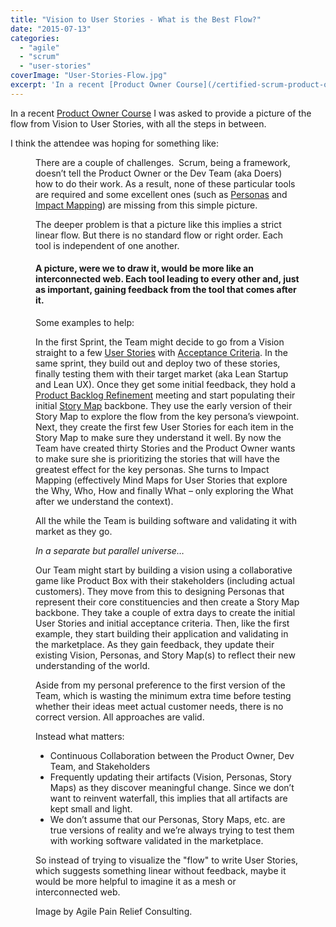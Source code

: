 ```yaml
---
title: "Vision to User Stories - What is the Best Flow?"
date: "2015-07-13"
categories: 
  - "agile"
  - "scrum"
  - "user-stories"
coverImage: "User-Stories-Flow.jpg"
excerpt: 'In a recent [Product Owner Course](/certified-scrum-product-owner-cspo-training) I was'
---
```




In a recent [Product Owner Course](/certified-scrum-product-owner-cspo-training) I was asked to provide a picture of the flow from Vision to User Stories, with all the steps in between.

I think the attendee was hoping for something like:

<Figure
  src={UserStoriesFlow}
  alt="Vision to User Stories - What is the Best Flow - image by Agile Pain Relief Consulting"
  caption="Vision to User Stories - What is the Best Flow - image by Agile Pain Relief Consulting"
/>


There are a couple of challenges.  Scrum, being a framework, doesn’t tell the Product Owner or the Dev Team (aka Doers) how to do their work. As a result, none of these particular tools are required and some excellent ones (such as [Personas](external:https://en.wikipedia.org/wiki/Persona_\(user_experience\)) and [Impact Mapping](external:https://impactmapping.org/drawing.php)) are missing from this simple picture.

The deeper problem is that a picture like this implies a strict linear flow. But there is no standard flow or right order. Each tool is independent of one another.

#### A picture, were we to draw it, would be more like an interconnected web. Each tool leading to every other and, just as important, gaining feedback from the tool that comes after it.

Some examples to help:

In the first Sprint, the Team might decide to go from a Vision straight to a few [User Stories](/blog/lifecycle-of-a-user-story) with [Acceptance Criteria](/blog/scrummaster-tales-team-collaborate-acceptance-criteria). In the same sprint, they build out and deploy two of these stories, finally testing them with their target market (aka Lean Startup and Lean UX). Once they get some initial feedback, they hold a [Product Backlog Refinement](glossary/product-backlog-refinement) meeting and start populating their initial [Story Map](/blog/learning-story-mapping-exercises) backbone. They use the early version of their Story Map to explore the flow from the key persona’s viewpoint. Next, they create the first few User Stories for each item in the Story Map to make sure they understand it well. By now the Team have created thirty Stories and the Product Owner wants to make sure she is prioritizing the stories that will have the greatest effect for the key personas. She turns to Impact Mapping (effectively Mind Maps for User Stories that explore the Why, Who, How and finally What – only exploring the What after we understand the context).

All the while the Team is building software and validating it with market as they go.

_In a separate but parallel universe…_

Our Team might start by building a vision using a collaborative game like Product Box with their stakeholders (including actual customers). They move from this to designing Personas that represent their core constituencies and then create a Story Map backbone. They take a couple of extra days to create the initial User Stories and initial acceptance criteria. Then, like the first example, they start building their application and validating in the marketplace. As they gain feedback, they update their existing Vision, Personas, and Story Map(s) to reflect their new understanding of the world.

Aside from my personal preference to the first version of the Team, which is wasting the minimum extra time before testing whether their ideas meet actual customer needs, there is no correct version. All approaches are valid.

Instead what matters:

- Continuous Collaboration between the Product Owner, Dev Team, and Stakeholders
- Frequently updating their artifacts (Vision, Personas, Story Maps) as they discover meaningful change. Since we don’t want to reinvent waterfall, this implies that all artifacts are kept small and light.
- We don’t assume that our Personas, Story Maps, etc. are true versions of reality and we’re always trying to test them with working software validated in the marketplace.

So instead of trying to visualize the "flow" to write User Stories, which suggests something linear without feedback, maybe it would be more helpful to imagine it as a mesh or interconnected web.

Image by Agile Pain Relief Consulting.
